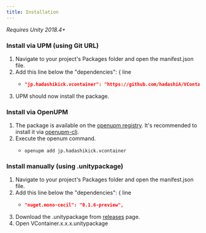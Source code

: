```yaml
---
title: Installation
---
```


*Requires Unity 2018.4+*

### Install via UPM (using Git URL)

1. Navigate to your project's Packages folder and open the manifest.json file.
2. Add this line below the "dependencies": { line
    - ```json title="Packages/manifest.json"
      "jp.hadashikick.vcontainer": "https://github.com/hadashiA/VContainer.git?path=VContainer/Assets/VContainer#1.5.3",
      ```
3. UPM should now install the package.

### Install via OpenUPM

1. The package is available on the [openupm registry](https://openupm.com). It's recommended to install it via [openupm-cli](https://github.com/openupm/openupm-cli).
2. Execute the openum command.
    - ```
      openupm add jp.hadashikick.vcontainer
      ```

### Install manually (using .unitypackage)

1. Navigate to your project's Packages folder and open the manifest.json file.
2. Add this line below the "dependencies": { line
    - ```json title="Packages/manifest.json"
      "nuget.mono-cecil": "0.1.6-preview",
      ```
3. Download the .unitypackage from [releases](https://github.com/hadashiA/VContainer/releases) page.
4. Open VContainer.x.x.x.unitypackage

